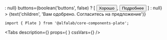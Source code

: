 


<Meta
    title='Компоненты'
    component={Plate}
/>

<!-- Canvas -->

<Story name='Plate'>
    <Plate
        view={select('view', ['common', 'negative', 'positive', 'attention'], 'positive')}
        title={text('title', 'Поздравляем, полный успех')}
        foldable={boolean('foldable', false)}
        hasCloser={boolean('hasCloser', false)}
        leftAddons={boolean('leftAddons', true) ? <CheckmarkOnCircleMIcon /> : null}
        buttons={boolean('buttons', false) ? [
            <Button>Хорошо</Button>,
            <Button>Подробнее</Button>
        ] : null}
    >
        {text('children', 'Вам одобрено. Согласитесь на предложение')}
    </Plate>
</Story>

<!-- Docs -->

<ComponentHeader
    name='Plate'
    version={version}
    package='@alfalab/core-components-plate'
    stage={2}
/>

```tsx
import { Plate } from '@alfalab/core-components-plate';
```

<Tabs
    description={<Description />}
    props={<Props of={Plate} /> }
    cssVars={<CssVars css={styles} />}
/>

